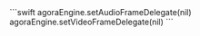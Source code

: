 <PlatformWrapper platform="ios">
    ```swift
    agoraEngine.setAudioFrameDelegate(nil)
    agoraEngine.setVideoFrameDelegate(nil)
    ```
</PlatformWrapper>